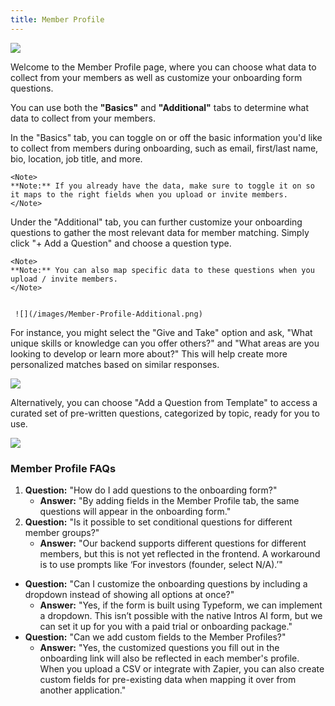```yaml
---
title: Member Profile
---
```

![](/images/Member-Profile-Basics.png)

Welcome to the Member Profile page, where you can choose what data to collect from your members as well as customize your onboarding form questions.

You can use both the **"Basics"** and **"Additional"** tabs to determine what data to collect from your members. 

<Tabs>
  <Tab title="Basics">
    In the "Basics" tab, you can toggle on or off the basic information you'd like to collect from members during onboarding, such as email, first/last name, bio, location, job title, and more.
 
    
    <Note>
    **Note:** If you already have the data, make sure to toggle it on so it maps to the right fields when you upload or invite members.
    </Note>
    
  </Tab>
  <Tab title="Additional">
   Under the "Additional" tab, you can further customize your onboarding questions to gather the most relevant data for member matching. Simply click "+ Add a Question" and choose a question type.  

    <Note>
    **Note:** You can also map specific data to these questions when you upload / invite members.
    </Note>


     ![](/images/Member-Profile-Additional.png)

  For instance, you might select the "Give and Take" option and ask, "What unique skills or knowledge can you offer others?" and "What areas are you looking to develop or learn more about?" This will help create more personalized matches based on similar responses.

![](/images/Member-Profile-Questions.png)

 Alternatively, you can choose "Add a Question from Template" to access a curated set of pre-written questions, categorized by topic, ready for you to use.

  ![](/images/Member-Profile-Question-Templates.png) 
    
  </Tab>
</Tabs>

### **Member Profile FAQs**
1. **Question:** "How do I add questions to the onboarding form?"
    - **Answer:** "By adding fields in the Member Profile tab, the same questions will appear in the onboarding form."
2. **Question:** "Is it possible to set conditional questions for different member groups?"
    - **Answer:** "Our backend supports different questions for different members, but this is not yet reflected in the frontend. A workaround is to use prompts like ‘For investors (founder, select N/A).’"
- **Question:** "Can I customize the onboarding questions by including a dropdown instead of showing all options at once?"
    - **Answer:** "Yes, if the form is built using Typeform, we can implement a dropdown. This isn’t possible with the native Intros AI form, but we can set it up for you with a paid trial or onboarding package."
- **Question:** "Can we add custom fields to the Member Profiles?"
    - **Answer:** "Yes, the customized questions you fill out in the onboarding link will also be reflected in each member's profile. When you upload a CSV or integrate with Zapier, you can also create custom fields for pre-existing data when mapping it over from another application."





